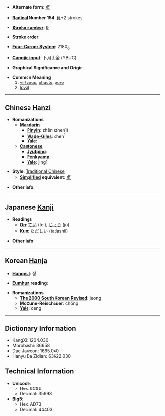 * '''Alternate form''': [[贞]]

* '''[[Wiktionary:Chinese radical index| Radical]] Number 154''': [[Wiktionary:Chinese radical index 貝|貝]]+2 strokes

* '''[[Wiktionary:Chinese total strokes index|Stroke number]]''': [[Wiktionary:Chinese total strokes index 9|9]]

* '''Stroke order''': 

* '''[[Wiktionary:Chinese four corner index|Four-Corner System]]''': 2180<sub>6</sub>

* '''[[Wiktionary:Chinese Cangjie index|Cangjie input]]''': 卜月山金 (YBUC)

* '''Graphical Significance and Origin''': 

* '''Common Meaning'''
*#[[virtuous]], [[chaste]], [[pure]]
*# [[loyal]]

----

== Chinese [[Hanzi]] ==

* '''Romanizations'''
** '''[[Mandarin]]'''
*** '''[[Pinyin]]''': zhēn (zhen1)
*** '''[[Wade-Giles]]''': chen<sup>1</sup>
*** '''[[Yale]]''': 
** '''[[Cantonese]]'''
*** '''[[Jyutping]]''':
*** '''[[Penkyamp]]''': 
*** '''[[Yale]]''': jing1

* '''Style''': [[Traditional Chinese]] 
** '''[[Simplified Chinese|Simplified]] equivalent''': [[贞]]

* '''Other info''': 

----

== Japanese [[Kanji]] ==

* '''Readings'''
** '''[[On]]''': [[てい]] (tei), [[じょう]] (jō)
** '''[[Kun]]''': [[ただしい]] (tadashii)

* '''Other info''':  

----

== Korean [[Hanja]] ==

* '''[[Hangeul]]''': 정

* '''[[Eumhun]] reading''': 

* '''Romanizations'''
** '''[[The 2000 South Korean Revised Romanization|The 2000 South Korean Revised]]''': jeong
** '''[[McCune-Reischauer]]''': chŏng
** '''[[Yale]]''': ceng

----

== Dictionary Information ==

* KangXi: 1204.030
* Morobashi: 36658
* Dae Jaweon: 1665.040
* Hanyu Da Zidian: 63622.030

== Technical Information ==

* '''Unicode''':
** Hex: 8C9E
** Decimal: 35998
* '''Big5''':
** Hex: AD73
** Decimal: 44403